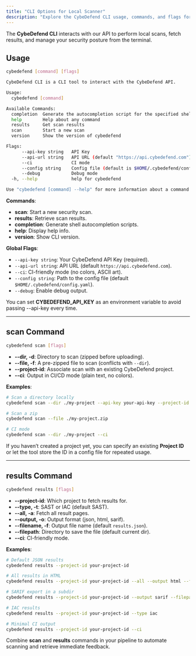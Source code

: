 ```yaml
---
title: "CLI Options for Local Scanner"
description: "Explore the CybeDefend CLI usage, commands, and flags for local code scanning."
---
```


The **CybeDefend CLI** interacts with our API to perform local scans, fetch results, and manage your security posture from the terminal.

## Usage

```bash
cybedefend [command] [flags]
```

```bash
CybeDefend CLI is a CLI tool to interact with the CybeDefend API.

Usage:
  cybedefend [command]

Available Commands:
  completion  Generate the autocompletion script for the specified shell
  help        Help about any command
  results     Get scan results
  scan        Start a new scan
  version     Show the version of cybedefend

Flags:
      --api-key string   API Key
      --api-url string   API URL (default "https://api.cybedefend.com")
      --ci               CI mode
      --config string    Config file (default is $HOME/.cybedefend/config.yaml) (optional)
      --debug            Debug mode
  -h, --help             help for cybedefend

Use "cybedefend [command] --help" for more information about a command.
```

**Commands**:
- **scan**: Start a new security scan.
- **results**: Retrieve scan results.
- **completion**: Generate shell autocompletion scripts.
- **help**: Display help info.
- **version**: Show CLI version.

**Global Flags**:
- `--api-key string`: Your CybeDefend API Key (required).
- `--api-url string`: API URL (default `https://api.cybedefend.com`).
- `--ci`: CI-friendly mode (no colors, ASCII art).
- `--config string`: Path to the config file (default `$HOME/.cybedefend/config.yaml`).
- `--debug`: Enable debug output.

<Tip>
You can set <strong>CYBEDEFEND_API_KEY</strong> as an environment variable to avoid passing --api-key every time.
</Tip>

---

## scan Command

```bash
cybedefend scan [flags]
```

- **--dir, -d**: Directory to scan (zipped before uploading).  
- **--file, -f**: A pre-zipped file to scan (conflicts with `--dir`).  
- **--project-id**: Associate scan with an existing CybeDefend project.  
- **--ci**: Output in CI/CD mode (plain text, no colors).

**Examples**:
```bash
# Scan a directory locally
cybedefend scan --dir ./my-project --api-key your-api-key --project-id your-project-id

# Scan a zip
cybedefend scan --file ./my-project.zip

# CI mode
cybedefend scan --dir ./my-project --ci
```

<Note>
If you haven’t created a project yet, you can specify an existing <strong>Project ID</strong> or let the tool store the ID in a config file for repeated usage.
</Note>

---

## results Command

```bash
cybedefend results [flags]
```

- **--project-id**: Which project to fetch results for.
- **--type, -t**: SAST or IAC (default SAST).
- **--all, -a**: Fetch all result pages.
- **--output, -o**: Output format (json, html, sarif).
- **--filename, -f**: Output file name (default `results.json`).
- **--filepath**: Directory to save the file (default current dir).
- **--ci**: CI-friendly mode.

**Examples**:
```bash
# Default JSON results
cybedefend results --project-id your-project-id

# All results in HTML
cybedefend results --project-id your-project-id --all --output html --filename results.html

# SARIF export in a subdir
cybedefend results --project-id your-project-id --output sarif --filepath ./reports

# IAC results
cybedefend results --project-id your-project-id --type iac

# Minimal CI output
cybedefend results --project-id your-project-id --ci
```

<Tip>
Combine <strong>scan</strong> and <strong>results</strong> commands in your pipeline to automate scanning and retrieve immediate feedback.
</Tip>
